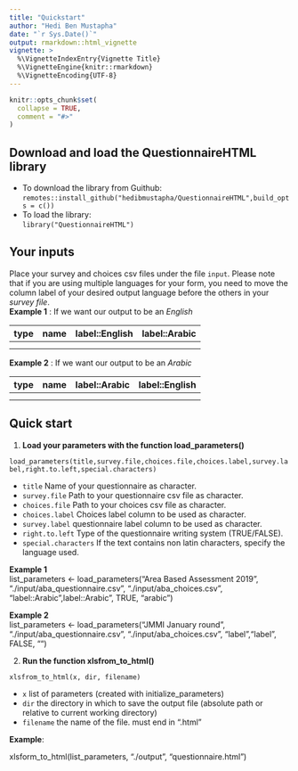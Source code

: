 ```yaml
---
title: "Quickstart"
author: "Hedi Ben Mustapha"
date: "`r Sys.Date()`"
output: rmarkdown::html_vignette 
vignette: >
  %\VignetteIndexEntry{Vignette Title}
  %\VignetteEngine{knitr::rmarkdown}
  %\VignetteEncoding{UTF-8}
---
```


```r
knitr::opts_chunk$set(
  collapse = TRUE,
  comment = "#>"
)
```

## Download and load the QuestionnaireHTML library
* To download the library from Guithub:
`remotes::install_github("hedibmustapha/QuestionnaireHTML",build_opts = c())`  
* To load the library:  
`library("QuestionnaireHTML")`

## Your inputs
Place your survey and choices csv files under the file `input`. Please note that if you are using multiple languages for your form, you need to move the column label of your desired output language before the others in your *survey file*.  
**Example 1** : If we want our output to be an *English*

| type  | name | label::English | label::Arabic |
| ---|---|---|---|
|   |   || |
|   |   || |
  
**Example 2** : If we want our output to be an *Arabic*  

| type  | name | label::Arabic | label::English |
| ---|---|---|---|
|   |   || |
|   |   || |

## Quick start
1. **Load your parameters with the function load_parameters()**  

`load_parameters(title,survey.file,choices.file,choices.label,survey.label,right.to.left,special.characters)`  

- `title` Name of your questionnaire as character.  
- `survey.file` Path to your questionnaire csv file as character.  
- `choices.file` Path to your choices csv file as character.  
- `choices.label` Choices label column to be used as character.  
- `survey.label` questionnaire label column to be used as character.
- `right.to.left` Type of the questionnaire writing system (TRUE/FALSE).
- `special.characters` If the text contains non latin characters, specify the language used.  
  
  
**Example 1**  
list_parameters <- load_parameters("Area Based Assessment 2019", "./input/aba_questionnaire.csv", "./input/aba_choices.csv", "label::Arabic",label::Arabic", TRUE, "arabic")
  
  
**Example 2**  
list_parameters <- load_parameters("JMMI January round", "./input/aba_questionnaire.csv", "./input/aba_choices.csv", "label","label", FALSE, "")   

2. **Run the function xlsfrom_to_html()**  

`xlsfrom_to_html(x, dir, filename)`   

- `x` list of parameters (created with initialize_parameters)  
- `dir` the directory in which to save the output file (absolute path or relative to current working directory)  
- `filename` the name of the file. must end in ".html"  
  
**Example**:   

xlsform_to_html(list_parameters, "./output", "questionnaire.html")

